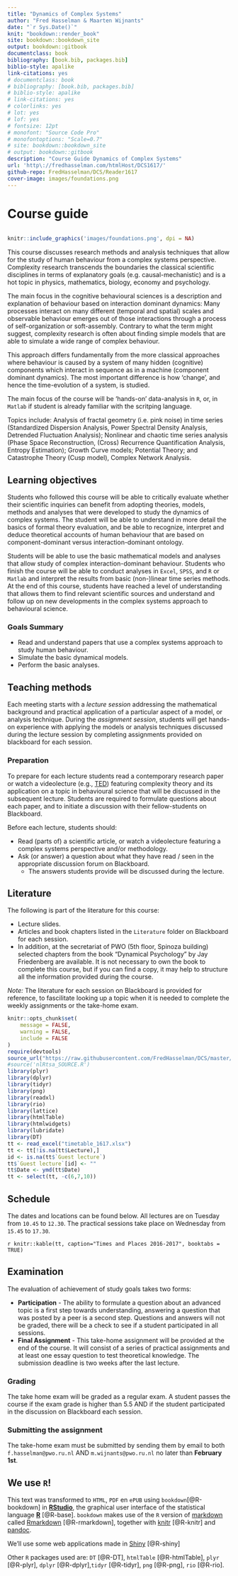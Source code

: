 ```yaml
--- 
title: "Dynamics of Complex Systems"
author: "Fred Hasselman & Maarten Wijnants"
date: "`r Sys.Date()`"
knit: "bookdown::render_book"
site: bookdown::bookdown_site
output: bookdown::gitbook
documentclass: book
bibliography: [book.bib, packages.bib]
biblio-style: apalike
link-citations: yes
# documentclass: book
# bibliography: [book.bib, packages.bib]
# biblio-style: apalike
# link-citations: yes
# colorlinks: yes
# lot: yes
# lof: yes
# fontsize: 12pt
# monofont: "Source Code Pro"
# monofontoptions: "Scale=0.7"
# site: bookdown::bookdown_site
# output: bookdown::gitbook
description: "Course Guide Dynamics of Complex Systems"
url: 'http\://fredhasselman.com/htmlHost/DCS1617/'
github-repo: FredHasselman/DCS/Reader1617
cover-image: images/foundations.png
---
```



# **Course guide** 

```r

```


```r
knitr::include_graphics('images/foundations.png', dpi = NA)
```



This course discusses research methods and analysis techniques that allow for the study of human behaviour from a complex systems perspective. Complexity research transcends the boundaries  the classical scientific disciplines in terms of explanatory goals (e.g. causal-mechanistic) and is a hot topic in physics, mathematics, biology, economy and psychology.    

The main focus in the cognitive behavioural sciences is a description and explanation of behaviour based on interaction dominant dynamics: Many processes interact on many different (temporal and spatial) scales and observable behaviour emerges out of those interactions through a process of self-organization or soft-assembly. Contrary to what the term might suggest, complexity research is often about finding simple models that are able to simulate a wide range of complex behaviour.   

This approach differs fundamentally from the more classical approaches where behaviour is caused by a system of many hidden (cognitive) components which interact in sequence as in a machine (component dominant dynamics). The most important difference is how 'change', and hence the time-evolution of a system, is studied.   

The main focus of the course will be 'hands-on' data-analysis in `R`, or, in `Matlab` if student is already familiar with the scritping language.

Topics include: Analysis of fractal geometry (i.e. pink noise) in time series (Standardized Dispersion Analysis, Power Spectral Density Analysis, Detrended Fluctuation Analysis); Nonlinear and chaotic time series analysis (Phase Space Reconstruction, (Cross) Recurrence Quantification Analysis, Entropy Estimation); Growth Curve models; Potential Theory; and Catastrophe Theory (Cusp model), Complex Network Analysis.

## Learning objectives

Students who followed this course will be able to critically evaluate whether their scientific inquiries can benefit from adopting theories, models, methods and analyses that were developed to study the dynamics of complex systems. The student will be able to understand in more detail the basics of formal theory evaluation, and be able to recognize, interpret and deduce theoretical accounts of human behaviour that are based on component-dominant versus interaction-dominant ontology.   

Students will be able to use the basic mathematical models and analyses that allow study of complex interaction-dominant behaviour. Students who finish the course will be able to conduct analyses in `Excel`, `SPSS`, and `R` or `Matlab` and  interpret the results from basic (non-)linear time series methods. At the end of this course, students have reached a level of understanding that allows them to find relevant scientific sources and understand and follow up on new developments in the complex systems approach to behavioural science.

### Goals Summary {-}

* Read and understand papers that use a complex systems approach to study human behaviour. 
* Simulate the basic dynamical models.
* Perform the basic analyses. 


## Teaching methods

Each meeting starts with a *lecture session* addressing the mathematical background and practical application of a particular aspect of a model, or analysis technique. During the *assignment session*, students will get hands-on experience with applying the models or analysis techniques discussed during the lecture session by completing assignments provided on blackboard for each session. 


### Preparation {-}

To prepare for each lecture students read a contemporary research paper or watch a videolecture (e.g., [TED](http://www.ted.com)) featuring complexity theory and its application on a topic in behavioural science that will be discussed in the subsequent lecture. Students are required to formulate questions about each paper, and to initiate a discussion with their fellow-students on Blackboard.

Before each lecture, students should:

* Read (parts of) a scientific article, or watch a videolecture featuring a complex systems perspective and/or methodology.
* Ask (or answer) a question about what they have read / seen in the appropriate discussion forum on Blackboard.
    + The answers students provide will be discussed during the lecture.

## Literature

The following is part of the literature for this course:

* Lecture slides.
* Articles and book chapters listed in the `Literature` folder on Blackboard for each session.
* In addition, at the secretariat of PWO (5th floor, Spinoza building) selected chapters from the book "Dynamical Psychology" by Jay Friedenberg are available. It is not necessary to own the book to complete this course, but if you can find a copy, it may help to structure all the information provided during the course.

*Note:* The literature for each session on Blackboard is provided for reference, to fascilitate looking up a topic when it is needed to complete the weekly assignments or the take-home exam. 


```r
knitr::opts_chunk$set(
	message = FALSE,
	warning = FALSE,
	include = FALSE
)
require(devtools)
source_url("https://raw.githubusercontent.com/FredHasselman/DCS/master/functionLib/nlRtsa_SOURCE.R")
#source('nlRtsa_SOURCE.R')
library(plyr)
library(dplyr)
library(tidyr)
library(png)
library(readxl)
library(rio)
library(lattice)
library(htmlTable)
library(htmlwidgets)
library(lubridate)
library(DT)
tt <- read_excel("timetable_1617.xlsx")
tt <- tt[!is.na(tt$Lecture),]
id <- is.na(tt$`Guest lecture`)
tt$`Guest lecture`[id] <- ""
tt$Date <- ymd(tt$Date)
tt <- select(tt, -c(6,7,10))
```   

## Schedule

The dates and locations can be found below. All lectures are on Tuesday from `10.45` to `12.30`. The practical sessions take place on Wednesday from `15.45` to `17.30`.

`r knitr::kable(tt, caption="Times and Places 2016-2017", booktabs = TRUE)`


<!-- DT::datatable(tt) -->


## Examination
    
The evaluation of achievement of study goals takes two forms:

* **Participation** - The ability to formulate a question about an advanced topic is a first step towards understanding, answering a question that was posted by a peer is a second step. Questions and answers will not be graded, there will be a check to see if a student participated in all sessions.
* **Final Assignment** - This take-home assignment will be provided at the end of the course. It will consist of a series of practical assignments and at least one essay question to test theoretical knowledge. The submission deadline is two weeks after the last lecture. 

### Grading {-}

The take home exam will be graded as a regular exam. A student passes the course if the exam grade is higher than 5.5 AND if the student participated in the discussion on Blackboard each session.

### Submitting the assignment {-}

The take-home exam must be submitted by sending them by email to both `f.hasselman@pwo.ru.nl` AND `m.wijnants@pwo.ru.nl` no later than **February 1st**.    


## We use `R`! 

This text was transformed to `HTML`, `PDF` en `ePUB` using `bookdown`[@R-bookdown] in [**RStudio**](https://www.rstudio.com), the graphical user interface of the statistical language [**R**](https://www.r-project.org) [@R-base]. `bookdown` makes use of the `R` version of [markdown](https://en.wikipedia.org/wiki/Markdown) called [Rmarkdown](http://rmarkdown.rstudio.com) [@R-rmarkdown], together with [knitr](http://yihui.name/knitr/) [@R-knitr] and [pandoc](http://pandoc.org). 

We'll use some web applications made in [Shiny](http://shiny.rstudio.com) [@R-shiny] 

Other `R` packages used are: `DT` [@R-DT], `htmlTable` [@R-htmlTable], `plyr` [@R-plyr], `dplyr` [@R-dplyr],`tidyr` [@R-tidyr], `png` [@R-png], `rio` [@R-rio].

